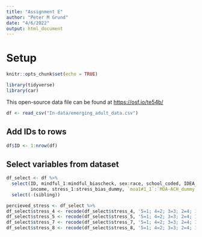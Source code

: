 ```yaml
---
title: "Assignment E"
author: "Peter M Grund"
date: "4/6/2022"
output: html_document
---
```


# Setup
```r
knitr::opts_chunk$set(echo = TRUE)
```

```r
library(tidyverse)
library(car)
```

This open-source data file can be found at <https://osf.io/te54b/>

```r
df <- read_csv("In-data/emerging_adult_data.csv")

```

## Add IDs to rows

```r
df$ID <- 1:nrow(df)

```

## Select variables from dataset

```r
df_select <- df %>%
  select(ID, mindful_1:mindful_biascheck, sex:race, school_coded, IDEA_1:`IDEA-bias-dummy`,
         income, stress_1:stress_bias_dummy, `moa1#1_1`:`MOA-ACH_dummy`) %>%
  select(-(sibling))

```

```r
percieved_stress <- df_select %>%
df_select$stress_4 <- recode(df_select$stress_4, '5=1; 4=2; 3=3; 2=4; 1=5')
df_select$stress_5 <- recode(df_select$stress_5, '5=1; 4=2; 3=3; 2=4; 1=5')
df_select$stress_7 <- recode(df_select$stress_7, '5=1; 4=2; 3=3; 2=4; 1=5')
df_select$stress_8 <- recode(df_select$stress_8, '5=1; 4=2; 3=3; 2=4; 1=5')
```

